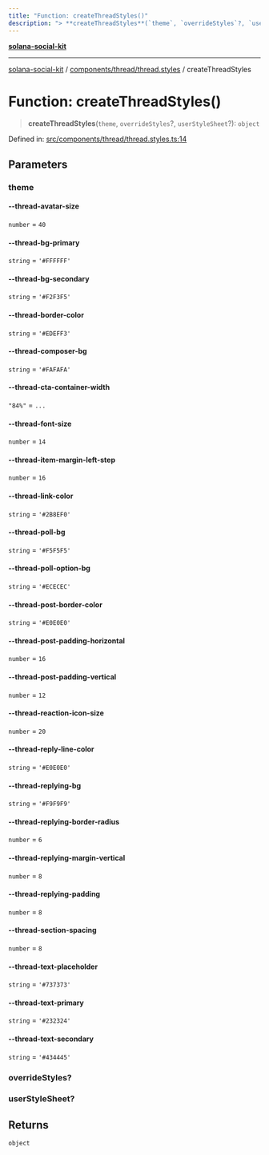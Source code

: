 ```yaml
---
title: "Function: createThreadStyles()"
description: "> **createThreadStyles**(`theme`, `overrideStyles`?, `userStyleSheet`?): `object`"
---
```


[**solana-social-kit**](../../../../README.mdx)

***

[solana-social-kit](../../../../README.mdx) / [components/thread/thread.styles](../README.mdx) / createThreadStyles

# Function: createThreadStyles()

> **createThreadStyles**(`theme`, `overrideStyles`?, `userStyleSheet`?): `object`

Defined in: [src/components/thread/thread.styles.ts:14](https://github.com/SendArcade/solana-app-kit/blob/bd4b3556b8f469c27ebb06f4df65b3a36b43ba3b/src/components/thread/thread.styles.ts#L14)

## Parameters

### theme

#### --thread-avatar-size

`number` = `40`

#### --thread-bg-primary

`string` = `'#FFFFFF'`

#### --thread-bg-secondary

`string` = `'#F2F3F5'`

#### --thread-border-color

`string` = `'#EDEFF3'`

#### --thread-composer-bg

`string` = `'#FAFAFA'`

#### --thread-cta-container-width

`"84%"` = `...`

#### --thread-font-size

`number` = `14`

#### --thread-item-margin-left-step

`number` = `16`

#### --thread-link-color

`string` = `'#2B8EF0'`

#### --thread-poll-bg

`string` = `'#F5F5F5'`

#### --thread-poll-option-bg

`string` = `'#ECECEC'`

#### --thread-post-border-color

`string` = `'#E0E0E0'`

#### --thread-post-padding-horizontal

`number` = `16`

#### --thread-post-padding-vertical

`number` = `12`

#### --thread-reaction-icon-size

`number` = `20`

#### --thread-reply-line-color

`string` = `'#E0E0E0'`

#### --thread-replying-bg

`string` = `'#F9F9F9'`

#### --thread-replying-border-radius

`number` = `6`

#### --thread-replying-margin-vertical

`number` = `8`

#### --thread-replying-padding

`number` = `8`

#### --thread-section-spacing

`number` = `8`

#### --thread-text-placeholder

`string` = `'#737373'`

#### --thread-text-primary

`string` = `'#232324'`

#### --thread-text-secondary

`string` = `'#434445'`

### overrideStyles?

### userStyleSheet?

## Returns

`object`
